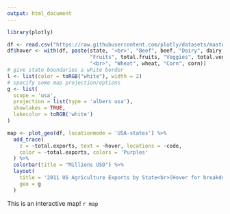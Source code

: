 ```yaml
---
output: html_document
---
```


```r
library(plotly)

df <- read.csv("https://raw.githubusercontent.com/plotly/datasets/master/2011_us_ag_exports.csv")
df$hover <- with(df, paste(state, '<br>', "Beef", beef, "Dairy", dairy, "<br>",
                           "Fruits", total.fruits, "Veggies", total.veggies,
                           "<br>", "Wheat", wheat, "Corn", corn))
# give state boundaries a white border
l <- list(color = toRGB("white"), width = 2)
# specify some map projection/options
g <- list(
  scope = 'usa',
  projection = list(type = 'albers usa'),
  showlakes = TRUE,
  lakecolor = toRGB('white')
)

map <- plot_geo(df, locationmode = 'USA-states') %>%
  add_trace(
    z = ~total.exports, text = ~hover, locations = ~code,
    color = ~total.exports, colors = 'Purples'
  ) %>%
  colorbar(title = "Millions USD") %>%
  layout(
    title = '2011 US Agriculture Exports by State<br>(Hover for breakdown)',
    geo = g
  )

```

This is an interactive map!
`r map`
